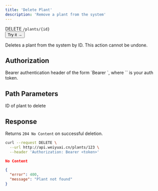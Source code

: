 ```yaml
---
title: 'Delete Plant'
description: 'Remove a plant from the system'
---
```


<div style={{ display: 'flex', alignItems: 'center', gap: '16px', marginBottom: '24px' }}>
  <div>
    <Badge variant="danger">DELETE</Badge> 
    <code style={{ marginLeft: '8px', padding: '8px 12px', background: '#f1f5f9', borderRadius: '6px', fontWeight: '600' }}>/plants/&#123;id&#125;</code>
  </div>
  <button className="try-button" style={{ 
    background: '#16A34A', 
    color: 'white', 
    border: 'none', 
    padding: '8px 16px', 
    borderRadius: '8px', 
    fontWeight: '600', 
    cursor: 'pointer',
    fontSize: '14px'
  }}>
    Try it →
  </button>
</div>

Deletes a plant from the system by ID. This action cannot be undone.

## Authorization

<ParamField header="Authorization" type="string" required>
  Bearer authentication header of the form `Bearer <token>`, where `<token>` is your auth token.
</ParamField>

## Path Parameters

<ParamField path="id" type="integer" required>
  ID of plant to delete
</ParamField>

## Response

Returns `204 No Content` on successful deletion.

<RequestExample>

```bash cURL
curl --request DELETE \
  --url http://api.weiyuai.cn/plants/123 \
  --header 'Authorization: Bearer <token>'
```

</RequestExample>

<ResponseExample>

```json 204
No Content
```

```json 400
{
  "error": 400,
  "message": "Plant not found"
}
```

</ResponseExample>
